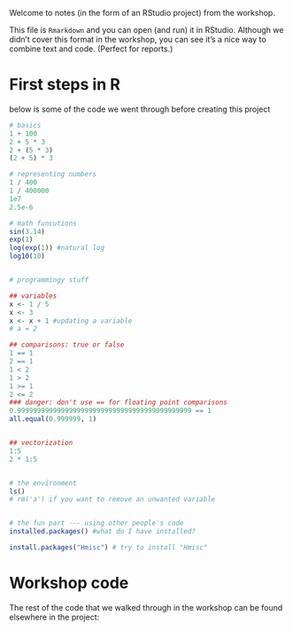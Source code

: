 Welcome to notes (in the form of an RStudio project) from the workshop.

This file is `Rmarkdown` and you can open (and run) it in RStudio.
Although we didn't cover this format in the workshop, you can see it's a nice
way to combine text and code. (Perfect for reports.)


# First steps in R

below is some of the code we went through before creating this project

```r
# basics
1 + 100
2 + 5 * 3
2 + (5 * 3)
(2 + 5) * 3

# representing numbers
1 / 400
1 / 400000 
1e7
2.5e-6

# math funcutions
sin(3.14)
exp(1)
log(exp(1)) #natural log
log10(10)


# programmingy stuff

## variables
x <- 1 / 5
x <- 3
x <- x + 1 #updating a variable
# a = 2

## comparisons: true or false
1 == 1
2 == 1
1 < 2
1 > 2 
1 >= 1
2 <= 2
### danger: don't use == for floating point comparisons
0.99999999999999999999999999999999999999999999 == 1
all.equal(0.999999, 1)


## vectorization
1:5
2 * 1:5


# the environment
ls()
# rm('a') if you want to remove an unwanted variable


# the fun part --- using other people's code
installed.packages() #what do I have installed?

install.packages("Hmisc") # try to install "Hmisc"
```

# Workshop code

The rest of the code that we walked through in the workshop can be found
elsewhere in the project:



